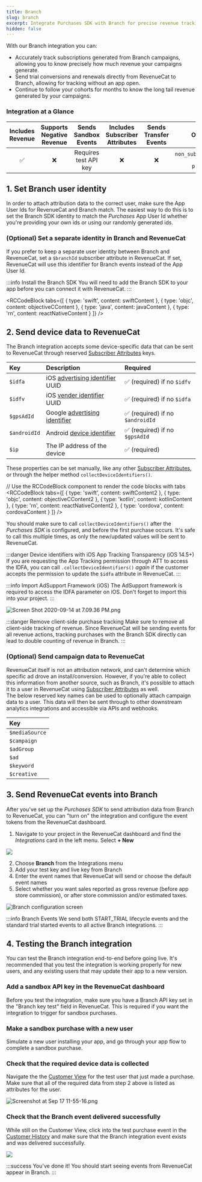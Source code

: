 ```yaml
---
title: Branch
slug: branch
excerpt: Integrate Purchases SDK with Branch for precise revenue tracking
hidden: false
---
```

With our Branch integration you can:

- Accurately track subscriptions generated from Branch campaigns, allowing you to know precisely how much revenue your campaigns generate.
- Send trial conversions and renewals directly from RevenueCat to Branch, allowing for tracking without an app open.
- Continue to follow your cohorts for months to know the long tail revenue generated by your campaigns.

### Integration at a Glance
| Includes Revenue | Supports Negative Revenue |  Sends Sandbox Events | Includes Subscriber Attributes | Sends Transfer Events |                             Optional Event Types                            |
|:----------------:|:-------------------------:|:---------------------:|:------------------------------:|:---------------------:|:---------------------------------------------------------------------------:|
|         ✅        |             ❌             | Requires test API key |                ❌               |           ❌           | `non_subscription_purchase_event` `expiration_event` `product_change_event` |

## 1. Set Branch user identity

In order to attach attribution data to the correct user, make sure the App User Ids for RevenueCat and Branch match. The easiest way to do this is to set the Branch SDK identity to match the _Purchases_ App User Id whether you're providing your own ids or using our randomly generated ids. 

### (Optional) Set a separate identity in Branch and RevenueCat

If you prefer to keep a separate user identity between Branch and RevenueCat, set a `$branchId` subscriber attribute in RevenueCat. If set, RevenueCat will use this identifier for Branch events instead of the App User Id.

:::info Install the Branch SDK
You will need to add the Branch SDK to your app before you can connect it with RevenueCat.
:::


<RCCodeBlock tabs={[
    { type: 'swift', content: swiftContent },
    { type: 'objc', content: objectiveCContent },
    { type: 'java', content: javaContent },
    { type: 'rn', content: reactNativeContent }
]} />

## 2. Send device data to RevenueCat

The Branch integration accepts some device-specific data that can be sent to RevenueCat through reserved [Subscriber Attributes](/docs/customers/subscriber-attributes) keys.

| Key          | Description                                                                                                                                     | Required                        |
| :----------- | :---------------------------------------------------------------------------------------------------------------------------------------------- | :------------------------------ |
| `$idfa`      | iOS [advertising identifier](https://developer.apple.com/documentation/adsupport/asidentifiermanager/1614151-advertisingidentifier) UUID        | ✅ (required) if no `$idfv`      |
| `$idfv`      | iOS [vender identifier](https://developer.apple.com/documentation/uikit/uidevice/1620059-identifierforvendor) UUID                              | ✅ (required) if no `$idfa`      |
| `$gpsAdId`   | Google [advertising identifier](https://developers.google.com/android/reference/com/google/android/gms/ads/identifier/AdvertisingIdClient.Info) | ✅ (required) if no `$androidId` |
| `$androidId` | Android [device identifier](https://developer.android.com/reference/android/provider/Settings.Secure#ANDROID_ID)                                | ✅ (required) if no `$gpsAdId`   |
| `$ip`        | The IP address of the device                                                                                                                    | ✅ (required)                    |

These properties can be set manually, like any other [Subscriber Attributes](/docs/customers/subscriber-attributes), or through the helper method `collectDeviceIdentifiers()`. 


// Use the RCCodeBlock component to render the code blocks with tabs
<RCCodeBlock tabs={[
    { type: 'swift', content: swiftContent2 },
    { type: 'objc', content: objectiveCContent2 },
    { type: 'kotlin', content: kotlinContent },
    { type: 'rn', content: reactNativeContent2 },
    { type: 'cordova', content: cordovaContent }
]} />



You should make sure to call `collectDeviceIdentifiers()` after the _Purchases SDK_ is configured, and before the first purchase occurs. It's safe to call this multiple times, as only the new/updated values will be sent to RevenueCat.

:::danger Device identifiers with iOS App Tracking Transparency (iOS 14.5+)
If you are requesting the App Tracking permission through ATT to access the IDFA, you can call `.collectDeviceIdentifiers()` _again_ if the customer accepts the permission to update the `$idfa` attribute in RevenueCat.
:::

:::info Import AdSupport Framework (iOS)
The AdSupport framework is required to access the IDFA parameter on iOS. Don't forget to import this into your project.
:::

![](https://files.readme.io/caf9cda-Screen_Shot_2020-09-14_at_7.09.36_PM.png "Screen Shot 2020-09-14 at 7.09.36 PM.png")


:::danger Remove client-side purchase tracking
Make sure to remove all client-side tracking of revenue. Since RevenueCat will be sending events for all revenue actions, tracking purchases with the Branch SDK directly can lead to double counting of revenue in Branch.
:::

### (Optional) Send campaign data to RevenueCat

RevenueCat itself is not an attribution network, and can't determine which specific ad drove an install/conversion. However, if you're able to collect this information from another source, such as Branch, it's possible to attach it to a user in RevenueCat using [Subscriber Attributes](/docs/customers/subscriber-attributes)  as well.  
The below reserved key names can be used to optionally attach campaign data to a user. This data will then be sent through to other downstream analytics integrations and accessible via APIs and webhooks.

| Key            |
| :------------- |
| `$mediaSource` |
| `$campaign`    |
| `$adGroup`     |
| `$ad`          |
| `$keyword`     |
| `$creative`    |

## 3.  Send RevenueCat events into Branch

After you've set up the _Purchases SDK_ to send attribution data from Branch to RevenueCat, you can "turn on" the integration and configure the event tokens from the RevenueCat dashboard.

1. Navigate to your project in the RevenueCat dashboard and find the _Integrations_ card in the left menu. Select **+ New** 

![](https://files.readme.io/c9cac9c-app.revenuecat.com_projects_85ff18c7_collaborators_1.png)



2. Choose **Branch** from the Integrations menu
3. Add your test key and live key from Branch
4. Enter the event names that RevenueCat will send or choose the default event names
5. Select whether you want sales reported as gross revenue (before app store commission), or after store commission and/or estimated taxes.

![Branch configuration screen](https://files.readme.io/917c588-app.revenuecat.com_projects_85ff18c7_integrations_branch_1.png)

:::info Branch Events
We send both START_TRIAL lifecycle events and the standard trial started events to all active Branch integrations.
:::

## 4. Testing the Branch integration

You can test the Branch integration end-to-end before going live. It's recommended that you test the integration is working properly for new users, and any existing users that may update their app to a new version.

### Add a sandbox API key in the RevenueCat dashboard

Before you test the integration, make sure you have a Branch API key set in the "Branch key test" field in RevenueCat. This is required if you want the integration to trigger for sandbox purchases.

### Make a sandbox purchase with a new user

Simulate a new user installing your app, and go through your app flow to complete a sandbox purchase.

### Check that the required device data is collected

Navigate the the [Customer View](/docs/customers) for the test user that just made a purchase. Make sure that all of the required data from step 2 above is listed as attributes for the user.

![](https://files.readme.io/eb3d142-Screenshot_at_Sep_17_11-55-16.png "Screenshot at Sep 17 11-55-16.png")



### Check that the Branch event delivered successfully

While still on the Customer View, click into the test purchase event in the [Customer History](/docs/dashboard-and-metrics/customers-group/customer-history) and make sure that the Branch integration event exists and was delivered successfully. 

![](https://files.readme.io/95d0682-app.revenuecat.com_activity_40779aaf_event_92499ad6-350b-455a-a2ec-4c28c4ca0b28.png)


:::success You've done it!
You should start seeing events from RevenueCat appear in Branch.
:::
